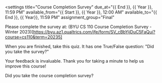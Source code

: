 <quiz>

<settings title="Course Completion Survey" 
    due_at="{{ End }}, {{ Year }}, 11:59 PM"
    available_from="{{ Start }}, {{ Year }}, 12:00 AM" 
    available_to="{{ End }}, {{ Year}}, 11:59 PM" 
    assignment_group="Final" 
</settings>

<description>

Please complete the survey at: (BYU CS 110 Course Completion Survey - Winter 2023)[https://byu.az1.qualtrics.com/jfe/form/SV_cBbYijDuC5FaQui?course=cs110&term=20235]
    
When you are finished, take this quiz. It has one True/False question: "Did you take the survey?"
    
Your feedback is invaluable. Thank you for taking a minute to help us improve this course!
</description>

<question type="true-false" points="10">
    <correct>
        Did you take the course completion survey?
    </correct>
</question>

</quiz>